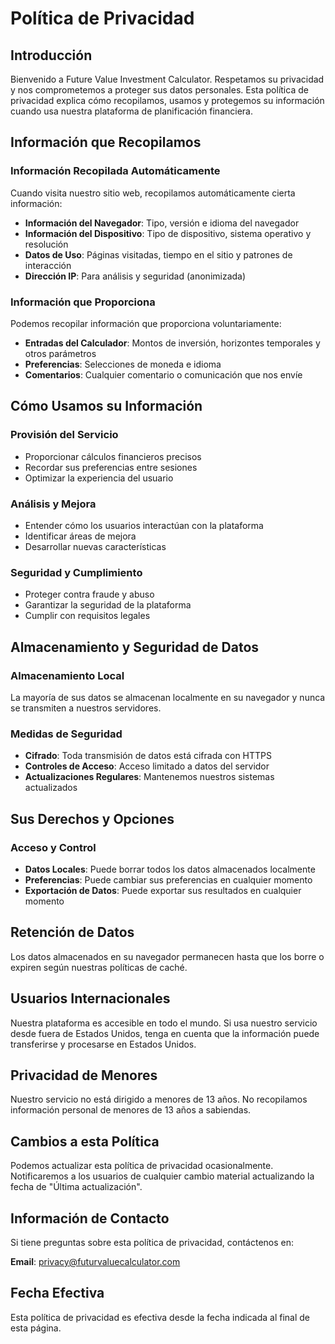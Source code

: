 # Política de Privacidad

## Introducción

Bienvenido a Future Value Investment Calculator. Respetamos su privacidad y nos comprometemos a proteger sus datos personales. Esta política de privacidad explica cómo recopilamos, usamos y protegemos su información cuando usa nuestra plataforma de planificación financiera.

## Información que Recopilamos

### Información Recopilada Automáticamente

Cuando visita nuestro sitio web, recopilamos automáticamente cierta información:

- **Información del Navegador**: Tipo, versión e idioma del navegador
- **Información del Dispositivo**: Tipo de dispositivo, sistema operativo y resolución
- **Datos de Uso**: Páginas visitadas, tiempo en el sitio y patrones de interacción
- **Dirección IP**: Para análisis y seguridad (anonimizada)

### Información que Proporciona

Podemos recopilar información que proporciona voluntariamente:

- **Entradas del Calculador**: Montos de inversión, horizontes temporales y otros parámetros
- **Preferencias**: Selecciones de moneda e idioma
- **Comentarios**: Cualquier comentario o comunicación que nos envíe

## Cómo Usamos su Información

### Provisión del Servicio

- Proporcionar cálculos financieros precisos
- Recordar sus preferencias entre sesiones
- Optimizar la experiencia del usuario

### Análisis y Mejora

- Entender cómo los usuarios interactúan con la plataforma
- Identificar áreas de mejora
- Desarrollar nuevas características

### Seguridad y Cumplimiento

- Proteger contra fraude y abuso
- Garantizar la seguridad de la plataforma
- Cumplir con requisitos legales

## Almacenamiento y Seguridad de Datos

### Almacenamiento Local

La mayoría de sus datos se almacenan localmente en su navegador y nunca se transmiten a nuestros servidores.

### Medidas de Seguridad

- **Cifrado**: Toda transmisión de datos está cifrada con HTTPS
- **Controles de Acceso**: Acceso limitado a datos del servidor
- **Actualizaciones Regulares**: Mantenemos nuestros sistemas actualizados

## Sus Derechos y Opciones

### Acceso y Control

- **Datos Locales**: Puede borrar todos los datos almacenados localmente
- **Preferencias**: Puede cambiar sus preferencias en cualquier momento
- **Exportación de Datos**: Puede exportar sus resultados en cualquier momento

## Retención de Datos

Los datos almacenados en su navegador permanecen hasta que los borre o expiren según nuestras políticas de caché.

## Usuarios Internacionales

Nuestra plataforma es accesible en todo el mundo. Si usa nuestro servicio desde fuera de Estados Unidos, tenga en cuenta que la información puede transferirse y procesarse en Estados Unidos.

## Privacidad de Menores

Nuestro servicio no está dirigido a menores de 13 años. No recopilamos información personal de menores de 13 años a sabiendas.

## Cambios a esta Política

Podemos actualizar esta política de privacidad ocasionalmente. Notificaremos a los usuarios de cualquier cambio material actualizando la fecha de "Última actualización".

## Información de Contacto

Si tiene preguntas sobre esta política de privacidad, contáctenos en:

**Email**: privacy@futurvaluecalculator.com

## Fecha Efectiva

Esta política de privacidad es efectiva desde la fecha indicada al final de esta página.
